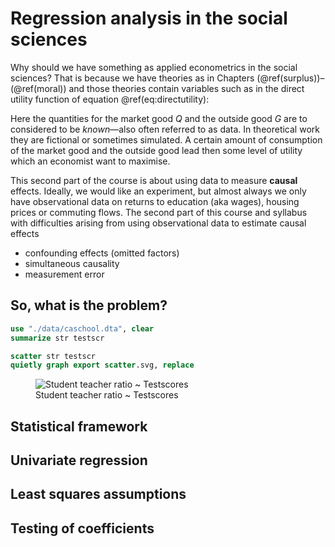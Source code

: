 # Regression analysis in the social sciences

Why should we have something as applied econometrics in the social sciences? That is because we have theories as in Chapters (\@ref(surplus))--(\@ref(moral)) and those theories contain variables such as in the direct utility function of equation \@ref(eq:directutility):

\begin{equation}
U(Q,G) = \frac{A}{\alpha}\left( 1- e^{-\alpha Q} \right ) + BG.
\end{equation}

Here the quantities for the market good $Q$ and the outside good $G$ are to considered to be *known*---also often referred to as data. In theoretical work they are fictional or sometimes simulated. A certain amount of consumption of the market good and the outside good lead then some level of utility which an economist want to maximise.  

This second part of the course is about using data to measure **causal** effects. Ideally, we would like an experiment, but almost always we only have observational data on returns to education (aka wages), housing prices or commuting flows. The second part of this course and syllabus with difficulties arising from using observational data to estimate causal effects

- confounding effects (omitted factors)
- simultaneous causality
- measurement error

## So, what is the problem?

```stata
use "./data/caschool.dta", clear
summarize str testscr
```

```stata
scatter str testscr
quietly graph export scatter.svg, replace
```

![Student teacher ratio ~ Testscores](scatter.svg)

## Statistical framework

## Univariate regression

## Least squares assumptions

## Testing of coefficients
